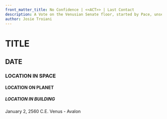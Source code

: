 ```yaml
---
front_matter_title: No Confidence | <<ACT>> | Last Contact
description: A Vote on the Venusian Senate floor, started by Pace, unseats Le'Rue. Power transfers to King Romulous
author: Josie Troiani
---
```

# TITLE

## DATE

### LOCATION IN SPACE

#### LOCATION ON PLANET

##### LOCATION IN BUILDING

January 2, 2560 C.E.
Venus - Avalon
